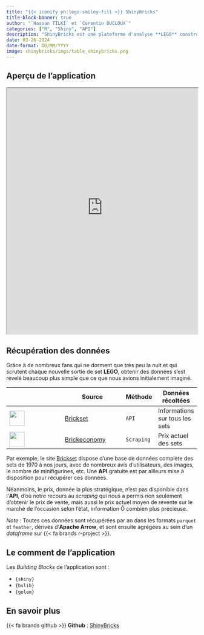 ```yaml
---
title: "{{< iconify ph:lego-smiley-fill >}} ShinyBricks"
title-block-banner: true
author: "`Hassan TILKI` et `Corentin DUCLOUX`"
categories: ["R", "Shiny", "API"]
description: "ShinyBricks est une plateforme d'analyse **LEGO** construite sur {{< fa brands r-project >}} disposant de nombreuses fonctionnalités."
date: 03-26-2024
date-format: DD/MM/YYYY
image: shinybricks/imgs/table_shinybricks.png
---
```


## Aperçu de l'application

```{=html}
<iframe 
    width="100%"
    src="https://corentin-ducloux.shinyapps.io/ShinyBricks/"
    title="ShinyBricks"
    height="650"
></iframe>
```

## Récupération des données

Grâce à de nombreux fans qui ne dorment que très peu la nuit et qui scrutent chaque nouvelle sortie de set **LEGO**, obtenir des données s'est révelé beaucoup plus simple que ce que nous avions initialement imaginé.

|                                                  | Source                                       | Méthode    | Données récoltées |
|--------------------------------------------------|----------------------------------------------|------------|-------------------|
| [<img src="shinybricks/imgs/brickset_logo.jpg" width="40" height="40">](https://brickset.com/)         | [Brickset](https://brickset.com/){.external target="_blank"}            | `API`      | Informations sur tous les sets |
| [<img src="shinybricks/imgs/brickeconomy_logo.jpeg" width="40" height="40">](https://www.brickeconomy.com) | [Brickeconomy](https://www.brickeconomy.com){.external target="_blank"} | `Scraping` | Prix actuel des sets |

Par exemple, le site [Brickset](https://brickset.com/) dispose d'une base de données complète des sets de 1970 à nos jours, avec de nombreux avis d'utilisateurs, des images, le nombre de minifigurines, etc. Une **API** gratuite est par ailleurs mise à disposition pour récupérer ces données.

Néanmoins, le prix, donnée la plus stratégique, n'est pas disponible dans l'**API**, d'où notre recours au *scraping* qui nous a permis non seulement d'obtenir le prix de vente, mais aussi le prix actuel moyen de revente sur le marché de l'occasion selon l'état, information Ô combien plus précieuse.

*Note* : Toutes ces données sont récupérées par an dans les formats `parquet` et `feather`, dérivés d'**Apache Arrow**, et sont ensuite agrégées au sein d'un *dataframe* sur {{< fa brands r-project >}}.

## Le comment de l'application

Les *Building Blocks* de l'application sont :

- `{shiny}`
- `{bslib}`
- `{golem}`


## En savoir plus

{{< fa brands github >}} **Github** : [ShinyBricks](https://github.com/CDucloux/ShinyBricksApp){.external target="_blank"}
